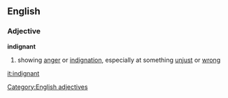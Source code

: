 ==English==
===Adjective===
'''indignant'''
#showing [[anger]] or [[indignation]], especially at something [[unjust]] or [[wrong]]
[[Category:English adjectives]]

[[it:indignant]]
